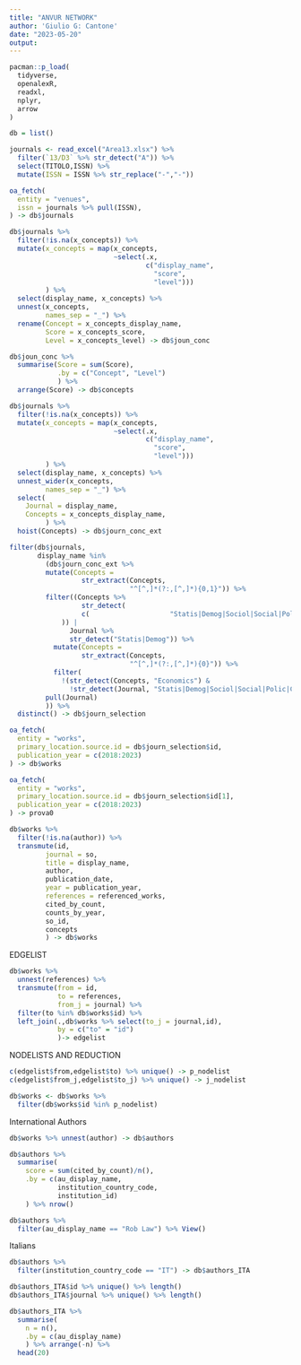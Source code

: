 ```yaml
---
title: "ANVUR NETWORK"
author: 'Giulio G: Cantone'
date: "2023-05-20"
output:
---
```


```r
pacman::p_load(
  tidyverse,
  openalexR,
  readxl,
  nplyr,
  arrow
)
```

```r
db = list()
```


```r
journals <- read_excel("Area13.xlsx") %>%
  filter(`13/D3` %>% str_detect("A")) %>%
  select(TITOLO,ISSN) %>%
  mutate(ISSN = ISSN %>% str_replace("‐","-"))
```


```r
oa_fetch(
  entity = "venues",
  issn = journals %>% pull(ISSN),
) -> db$journals
```

```r
db$journals %>%
  filter(!is.na(x_concepts)) %>%
  mutate(x_concepts = map(x_concepts,
                          ~select(.x,
                                  c("display_name",
                                    "score",
                                    "level")))
         ) %>%
  select(display_name, x_concepts) %>%
  unnest(x_concepts,
         names_sep = "_") %>%
  rename(Concept = x_concepts_display_name,
         Score = x_concepts_score,
         Level = x_concepts_level) -> db$joun_conc

db$joun_conc %>%
  summarise(Score = sum(Score),
            .by = c("Concept", "Level")
            ) %>%
  arrange(Score) -> db$concepts
```

```r
db$journals %>%
  filter(!is.na(x_concepts)) %>%
  mutate(x_concepts = map(x_concepts,
                          ~select(.x,
                                  c("display_name",
                                    "score",
                                    "level")))
         ) %>%
  select(display_name, x_concepts) %>%
  unnest_wider(x_concepts,
         names_sep = "_") %>%
  select(
    Journal = display_name,
    Concepts = x_concepts_display_name,
         ) %>%
  hoist(Concepts) -> db$journ_conc_ext

filter(db$journals,
       display_name %in%
         (db$journ_conc_ext %>%
         mutate(Concepts =
                  str_extract(Concepts,
                              "^[^,]*(?:,[^,]*){0,1}")) %>%
         filter((Concepts %>%
                  str_detect(
                  c(                    "Statis|Demog|Sociol|Social|Polit|Polic|Cultu|Psych|Popul|Crim|Educ|Geoga|Evalu")
             )) |
               Journal %>%
               str_detect("Statis|Demog")) %>%
           mutate(Concepts =
                  str_extract(Concepts,
                              "^[^,]*(?:,[^,]*){0}")) %>%
           filter(
             !(str_detect(Concepts, "Economics") &
               !str_detect(Journal, "Statis|Demog|Sociol|Social|Polic|Cultu|Psych|Popul|Crim|Educ|Geoga|Evalu"))) %>%
         pull(Journal)
         )) %>%
  distinct() -> db$journ_selection

```

```r
oa_fetch(
  entity = "works",
  primary_location.source.id = db$journ_selection$id,
  publication_year = c(2018:2023)
) -> db$works

oa_fetch(
  entity = "works",
  primary_location.source.id = db$journ_selection$id[1],
  publication_year = c(2018:2023)
) -> prova0

db$works %>%
  filter(!is.na(author)) %>%
  transmute(id,
         journal = so,
         title = display_name,
         author,
         publication_date,
         year = publication_year,
         references = referenced_works,
         cited_by_count,
         counts_by_year,
         so_id,
         concepts
         ) -> db$works
```


EDGELIST

```r
db$works %>%
  unnest(references) %>%
  transmute(from = id,
            to = references,
            from_j = journal) %>%
  filter(to %in% db$works$id) %>%
  left_join(.,db$works %>% select(to_j = journal,id),
            by = c("to" = "id")
            )-> edgelist
```

NODELISTS AND REDUCTION


```r
c(edgelist$from,edgelist$to) %>% unique() -> p_nodelist
c(edgelist$from_j,edgelist$to_j) %>% unique() -> j_nodelist

db$works <- db$works %>%
  filter(db$works$id %in% p_nodelist)
```
International Authors

```r
db$works %>% unnest(author) -> db$authors

db$authors %>%
  summarise(
    score = sum(cited_by_count)/n(),
    .by = c(au_display_name,
            institution_country_code,
            institution_id)
    ) %>% nrow()

db$authors %>%
  filter(au_display_name == "Rob Law") %>% View()
```
Italians

```r
db$authors %>%
  filter(institution_country_code == "IT") -> db$authors_ITA

db$authors_ITA$id %>% unique() %>% length()
db$authors_ITA$journal %>% unique() %>% length()

db$authors_ITA %>%
  summarise(
    n = n(),
    .by = c(au_display_name)
    ) %>% arrange(-n) %>%
  head(20)
```

